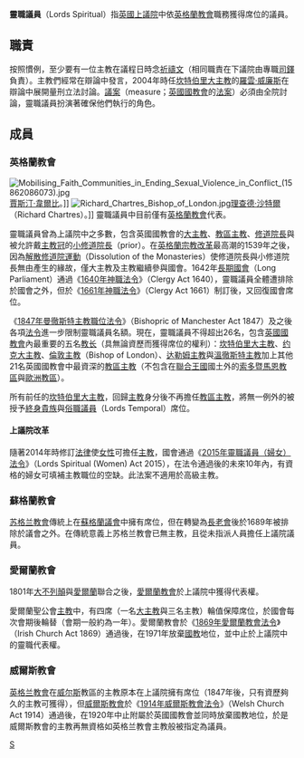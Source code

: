 {{multiple issues|
{{copyedit|time=2016-09-07T03:32:11+00:00}}
{{unreferenced|time=2016-09-07T03:32:11+00:00}}
}}

{{NoteTA
|T=zh-hant:靈職議員;zh-tw:靈職貴族;zh-hk:神職貴族;zh-mo:神職貴族;
|1=zh-hant:靈職議員;zh-tw:靈職貴族;zh-hk:神職貴族;zh-mo:神職貴族;
|G1=Politics
}}

'''靈職議員'''（Lords Spiritual）指[[英國上議院|英國上議院]]中依[[英格蘭教會|英格蘭教會]]職務獲得席位的議員。

==職責==
按照慣例，至少要有一位主教在議程日時念[[祈禱文|祈禱文]]（相同職責在下議院由專職[[司鐸|司鐸]]負責）。主教們經常在辯論中發言，2004年時任[[坎特伯里大主教|坎特伯里大主教]]的[[羅雲·威廉斯|羅雲·威廉斯]]在辯論中展開量刑立法討論。[[議案_(英國國教會)|議案]]（measure；[[英國國教會|英國國教會]]的[[法案|法案]]）必須由全院討論，靈職議員扮演著確保他們執行的角色。

==成員==

===英格蘭教會===
[[File:Mobilising_Faith_Communities_in_Ending_Sexual_Violence_in_Conflict_(15862086073).jpg|thumb]][[賈斯汀·韋爾比|賈斯汀·韋爾比]]。]]
[[File:Richard_Chartres_Bishop_of_London.jpg|thumb]][[理查德·沙特爾|理查德·沙特爾]]（Richard Chartres）。]]
靈職議員中目前僅有[[英格蘭教會|英格蘭教會]]代表。

靈職議員曾為上議院中之多數，包含英國國教會的[[大主教|大主教]]、[[教區主教|教區主教]]、[[修道院長|修道院長]]與被允許戴[[主教冠|主教冠]]的[[小修道院長|小修道院長]]（prior）。在[[英格蘭宗教改革|英格蘭宗教改革]]最高潮的1539年之後，因為[[解散修道院運動|解散修道院運動]]（Dissolution of the Monasteries）使修道院長與小修道院長無由產生的緣故，僅大主教及主教繼續參與國會。1642年[[長期國會|長期國會]]（Long Parliament）通過《[[1640年神職法令|1640年神職法令]]》（Clergy Act 1640），靈職議員全體遭排除於國會之外，但於《[[1661年神職法令|1661年神職法令]]》（Clergy Act 1661）制訂後，又回復國會席位。

《[[1847年曼徹斯特主教職位法令|1847年曼徹斯特主教職位法令]]》（Bishopric of Manchester Act 1847）及之後各項[[法令|法令]]進一步限制靈職議員名額。現在，靈職議員不得超出26名，包含[[英國國教會|英國國教會]]內最重要的五名[[教长_(基督宗教)|教长]]（具無論資歷而獲得席位的權利）：[[坎特伯里大主教|坎特伯里大主教]]、[[约克大主教|约克大主教]]、[[倫敦主教|倫敦主教]]（Bishop of London）、[[达勒姆主教|达勒姆主教]]與[[溫徹斯特主教|溫徹斯特主教]]加上其他21名英國國教會中最資深的[[教區主教|教區主教]]（不包含在[[聯合王國|聯合王國]]國土外的[[聖公會索多暨馬恩教區|索多暨馬恩教區]]與[[聖公會歐洲教區|歐洲教區]]）。

所有前任的[[坎特伯里大主教|坎特伯里大主教]]，回歸[[主教|主教]]身分後不再擔任[[教區主教|教區主教]]，將無一例外的被授予[[終身貴族|終身貴族]]與[[俗職議員|俗職議員]]（Lords Temporal）席位。
====上議院改革====
隨著2014年時修訂[[法律|法律]]使[[女性|女性]]可擔任[[主教|主教]]，國會通過《[[2015年靈職議員（婦女）法令|2015年靈職議員（婦女）法令]]》（Lords Spiritual (Women) Act 2015），在法令通過後的未來10年內，有資格的婦女可填補主教職位的空缺。此法案不適用於高級主教。

===蘇格蘭教會===
[[苏格兰教會|苏格兰教會]]傳統上在[[蘇格蘭議會_(蘇格蘭王國)|蘇格蘭議會]]中擁有席位，但在轉變為[[長老會|長老會]]後於1689年被排除於議會之外。在傳統意義上苏格兰教會已無主教，且從未指派人員擔任上議院議員。

===愛爾蘭教會===
1801年[[大不列顛|大不列顛]]與[[愛爾蘭|愛爾蘭]]聯合之後，[[愛爾蘭教會|愛爾蘭教會]]於上議院中獲得代表權。

愛爾蘭聖公會[[主教|主教]]中，有四席（一名[[大主教|大主教]]與三名主教）輪值保障席位，於國會每次會期後輪替（會期一般約為一年）。愛爾蘭教會於《[[1869年愛爾蘭教會法令|1869年愛爾蘭教會法令]]》（Irish Church Act 1869）通過後，在1971年放棄[[國教|國教]]地位，並中止於上議院中的靈職代表權。

===威爾斯教會===
[[英格兰教會|英格兰教會]]在[[威尔斯|威尔斯]]教區的主教原本在上議院擁有席位（1847年後，只有資歷夠久的主教可獲得），但[[威爾斯教會|威爾斯教會]]於《[[1914年威爾斯教會法令|1914年威爾斯教會法令]]》（Welsh  Church Act 1914）通過後，在1920年中止附屬於英國國教會並同時放棄國教地位，於是威爾斯教會的主教再無資格如英格兰教會主教般被指定為議員。

{{英国政党}}

[[Category:英國上議院議員|S]]
